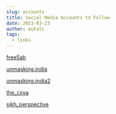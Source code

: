 ```yaml
---
slug: accounts
title: Social Media Accounts to Follow
date: 2023-03-23
author: wutali
tags:
  - links
---
```

[f﻿ree5ab](https://www.instagram.com/free5ab/)

[unmasking.india](https://www.instagram.com/unmasking.india/)

[unmasking.india2](https://www.instagram.com/unmasking.india2)

[the_csya ](https://www.instagram.com/the_csya/)

[sikh_perspective](https://www.instagram.com/sikh_perspective)